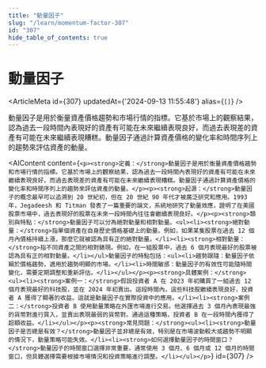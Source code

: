 ```yaml
---
title: "動量因子"
slug: "/learn/momentum-factor-307"
id: "307"
hide_table_of_contents: true
---
```



# 動量因子

<ArticleMeta id={307} updatedAt={'2024-09-13 11:55:48'} alias={`[]`} />
<div className='border-solid border-b border-t-0 my-4 border-[var(--ifm-color-gray-300)]' />

動量因子是用於衡量資產價格趨勢和市場行情的指標。它基於市場上的觀察結果，認為過去一段時間內表現好的資產有可能在未來繼續表現良好，而過去表現差的資產有可能在未來繼續表現糟糕。動量因子通過計算資產價格的變化率和時間序列上的趨勢來評估資產的動量。

<AIContent content={`<p><strong>定義：</strong>動量因子是用於衡量資產價格趨勢和市場行情的指標。它基於市場上的觀察結果，認為過去一段時間內表現好的資產有可能在未來繼續表現良好，而過去表現差的資產有可能在未來繼續表現糟糕。動量因子通過計算資產價格的變化率和時間序列上的趨勢來評估資產的動量。</p><p><strong>起源：</strong>動量因子的概念最早可以追溯到 20 世紀初，但在 20 世紀 90 年代才被廣泛研究和應用。1993 年，Jegadeesh 和 Titman 發表了一篇重要的論文，系統地研究了動量效應，證明了在美國股票市場中，過去表現好的股票在未來一段時間內往往會繼續表現良好。</p><p><strong>類別與特點：</strong>動量因子可以分為絕對動量和相對動量。<ul><li><strong>絕對動量：</strong>指單個資產在自身歷史價格基礎上的動量。例如，如果某隻股票在過去 12 個月內價格持續上漲，那麼它就被認為具有正的絕對動量。</li><li><strong>相對動量：</strong>指不同資產之間的相對錶現。例如，在一組股票中，過去 6 個月表現最好的股票被認為具有正的相對動量。</li></ul>動量因子的特點包括：<ul><li>趨勢跟隨：動量因子依賴於價格趨勢，適用於趨勢明顯的市場。</li><li>時間敏感：動量因子的有效性可能隨時間變化，需要定期調整和重新評估。</li></ul></p><p><strong>具體案例：</strong><ul><li><strong>案例一：</strong>假設投資者 A 在 2023 年初購買了一組過去 12 個月表現最好的科技股，並在 2024 年初賣出。這段時間內，這些科技股繼續表現良好，投資者 A 獲得了顯著的收益。這就是動量因子在實際投資中的應用。</li><li><strong>案例二：</strong>投資者 B 使用動量策略在外匯市場進行交易。他選擇過去 3 個月內表現最強的貨幣對進行買入，並賣出表現最弱的貨幣對。通過這種策略，投資者 B 在一段時間內獲得了超額收益。</li></ul></p><p><strong>常見問題：</strong><ul><li><strong>動量因子是否總是有效？</strong>動量因子並非總是有效，特別是在市場波動較大或趨勢不明顯的情況下，動量策略可能失效。</li><li><strong>如何選擇動量因子的時間窗口？</strong>動量因子的時間窗口選擇非常重要，通常使用 3 個月、6 個月或 12 個月的時間窗口，但具體選擇需要根據市場情況和投資策略進行調整。</li></ul></p>`} id={307} />
